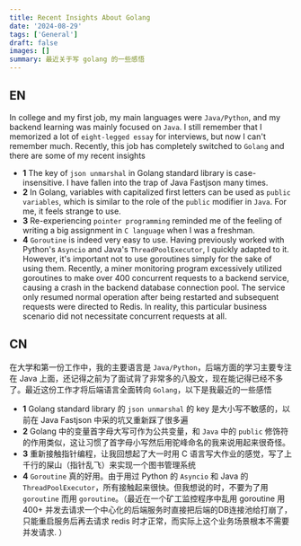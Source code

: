 ```yaml
---
title: Recent Insights About Golang
date: '2024-08-29'
tags: ['General']
draft: false
images: []
summary: 最近关于写 golang 的一些感悟
---
```


<TOCInline toc={props.toc}/>

## EN

In college and my first job, my main languages were `Java/Python`, and my backend learning was mainly focused on `Java`.
I still remember that I memorized a lot of `eight-legged essay` for interviews, but now I can't remember much.
Recently, this job has completely switched to `Golang` and there are some of my recent insights

- **1** The key of `json unmarshal` in Golang standard library is case-insensitive. I have fallen into the trap of Java Fastjson many times.
- **2** In Golang, variables with capitalized first letters can be used as `public variables`, which is similar to the role of the `public` modifier in `Java`. For me, it feels strange to use.
- **3** Re-experiencing `pointer programming` reminded me of the feeling of writing a big assignment in `C language` when I was a freshman.
- **4** `Goroutine` is indeed very easy to use. Having previously worked with Python's `Asyncio` and Java's `ThreadPoolExecutor`, I quickly adapted to it. However, it's important not to use goroutines simply for the sake of using them. Recently, a miner monitoring program excessively utilized goroutines to make over 400 concurrent requests to a backend service, causing a crash in the backend database connection pool. The service only resumed normal operation after being restarted and subsequent requests were directed to Redis. In reality, this particular business scenario did not necessitate concurrent requests at all.


## CN

在大学和第一份工作中，我的主要语言是 `Java/Python`，后端方面的学习主要专注在 Java 上面，还记得之前为了面试背了非常多的八股文，现在能记得已经不多了。最近这份工作才将后端语言全面转向 `Golang`，以下是我最近的一些感悟

- **1** Golang standard library 的 `json unmarshal` 的 key 是大小写不敏感的，以前在 Java Fastjson 中采的坑又重新踩了很多遍
- **2** Golang 中的变量首字母大写可作为公共变量，和 `Java` 中的 `public` 修饰符的作用类似，这让习惯了首字母小写然后用驼峰命名的我来说用起来很奇怪。
- **3** 重新接触指针编程，让我回想起了大一时用 C 语言写大作业的感觉，写了上千行的屎山（指针乱飞）来实现一个图书管理系统
- **4** `Goroutine` 真的好用。由于用过 Python 的 `Asyncio` 和 Java 的 `ThreadPoolExecutor`，所有接触起来很快。但我想说的时，不要为了用 `goroutine` 而用 `goroutine`。（最近在一个矿工监控程序中乱用 goroutine 用 400+ 并发去请求一个中心化的后端服务时直接把后端的DB连接池给打崩了，只能重启服务后再去请求 redis 时才正常，而实际上这个业务场景根本不需要并发请求. ）


















